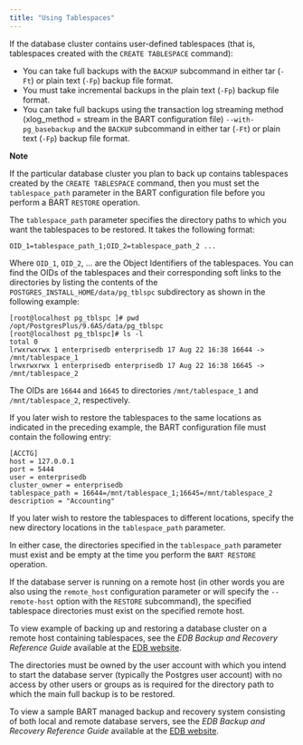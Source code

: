 ```yaml
---
title: "Using Tablespaces"
---
```


<div id="using_tablespaces" class="registered_link"></div>

If the database cluster contains user-defined tablespaces (that is, tablespaces created with the `CREATE TABLESPACE` command):

-   You can take full backups with the `BACKUP` subcommand in either tar (`-Ft`) or plain text (`-Fp`) backup file format.
-   You must take incremental backups in the plain text (`-Fp`) backup file format.
-   You can take full backups using the transaction log streaming method (xlog_method = stream in the BART configuration file) `--with-pg_basebackup` and the `BACKUP` subcommand in either tar (`-Ft`) or plain text (`-Fp`) backup file format.

<div class="note">

<div class="title">

**Note**

</div>

If the particular database cluster you plan to back up contains tablespaces created by the `CREATE TABLESPACE` command, then you must set the `tablespace_path` parameter in the BART configuration file before you perform a BART `RESTORE` operation.

</div>

The `tablespace_path` parameter specifies the directory paths to which you want the tablespaces to be restored. It takes the following format:

 `OID_1=tablespace_path_1;OID_2=tablespace_path_2 ...`

Where `OID_1`, `OID_2`, … are the Object Identifiers of the tablespaces. You can find the OIDs of the tablespaces and their corresponding soft links to the directories by listing the contents of the `POSTGRES_INSTALL_HOME/data/pg_tblspc` subdirectory as shown in the following example:

```text
[root@localhost pg_tblspc ]# pwd
/opt/PostgresPlus/9.6AS/data/pg_tblspc
[root@localhost pg_tblspc]# ls -l
total 0
lrwxrwxrwx 1 enterprisedb enterprisedb 17 Aug 22 16:38 16644 -> /mnt/tablespace_1
lrwxrwxrwx 1 enterprisedb enterprisedb 17 Aug 22 16:38 16645 -> /mnt/tablespace_2
```

The OIDs are `16644` and `16645` to directories `/mnt/tablespace_1` and `/mnt/tablespace_2`, respectively.

If you later wish to restore the tablespaces to the same locations as indicated in the preceding example, the BART configuration file must contain the following entry:

```text
[ACCTG]
host = 127.0.0.1
port = 5444
user = enterprisedb
cluster_owner = enterprisedb
tablespace_path = 16644=/mnt/tablespace_1;16645=/mnt/tablespace_2
description = "Accounting"
```

If you later wish to restore the tablespaces to different locations, specify the new directory locations in the `tablespace_path` parameter.

In either case, the directories specified in the `tablespace_path` parameter must exist and be empty at the time you perform the `BART RESTORE` operation.

If the database server is running on a remote host (in other words you are also using the `remote_host` configuration parameter or will specify the `--remote-host` option with the `RESTORE` subcommand), the specified tablespace directories must exist on the specified remote host.

To view example of backing up and restoring a database cluster on a remote host containing tablespaces, see the *EDB Backup and Recovery Reference Guide* available at the [EDB website](/bart/latest/bart_ref/).

The directories must be owned by the user account with which you intend to start the database server (typically the Postgres user account) with no access by other users or groups as is required for the directory path to which the main full backup is to be restored.

To view a sample BART managed backup and recovery system consisting of both local and remote database servers, see the *EDB Backup and Recovery Reference Guide* available at the [EDB website](/bart/latest/bart_ref/).
